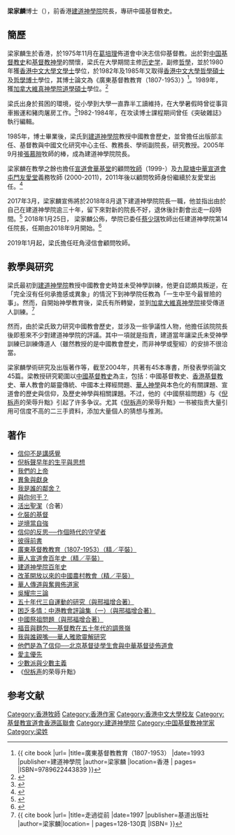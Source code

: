 {{Infobox_Person
|name = 梁家麟
|sex = 男
|birth_date= 
|place of origin =
|birth_place= 
|death_date= 
|death_place= 
|nationality = {{CNHK}}
|residence = 
|religion = 基督教
|spouse = 勞柳萍女士
|children = 
|relatives = 
|education= 
*[[香港中文大學|香港中文大學]]文學士（1980）
*[[香港中文大學|香港中文大學]]哲學碩士（1982）
*[[香港中文大學|香港中文大學]]哲學博士（1985）
*[[維真學院|維真學院]]道學碩士（1989）
| past = 
*《突破雜誌》執行編輯（1982-1984）
*[[建道神學院|建道神學院]]（1985-）
*宣道會華基堂顧問牧師（1999- ）
*九龍塘中華宣道會友愛堂義務牧師（2000- ）
}}

'''梁家麟'''博士（{{lang-en|Dr. Leung Ka-Lun}}），前香港[[建道神學院|建道神學院]]院長，專研中國基督教史。

== 簡歷 ==
梁家麟生於香港，於1975年11月在[[葛培理|葛培理]]佈道會中決志信仰基督教。出於對[[中国基督教史|中国基督教史]]和[[基督教神學|基督教神學]]的關懷，梁氏在大學期間主修[[历史学|历史学]]，副修[[哲學|哲學]]，並於1980年獲[[香港中文大學|香港中文大學]][[文學士|文學士]]學位，於1982年及1985年又取得[[香港中文大學|香港中文大學]][[哲學碩士|哲學碩士]]及[[哲學博士|哲學博士]]學位，其博士論文為《廣東基督教教育（1807-1953）》<ref>{{ cite book |url= |title=廣東基督教教育（1807-1953） |date=1993 |publisher=建道神學院 |author=梁家麟 |location=香港 | pages=  |ISBN=9789622443839 }}</ref>。1989年，獲[[加拿大|加拿大]][[維真神學院|維真神學院]][[道學碩士|道學碩士]]學位。<ref>{{cite web |url=https://www.gnci.org.hk/gcontent.php?id=435 |title=梁家麟博士：讓上帝帶領我們走前路 |date= |publisher=真証傳播 |author= |accessdate=2018-02-11 |archive-date=2018-02-11 |archive-url=https://web.archive.org/web/20180211190428/https://www.gnci.org.hk/gcontent.php?id=435 |dead-url=no }}</ref>

梁氏出身於貧困的環境，從小學到大學一直靠半工讀維持，在大學暑假時曾從事貨車搬運和豬肉屠房工作。<ref>{{cite web |url=http://www.chinesetheology.com/SChow/FromBasicUnitToChiefRoom.htm |title=從「基層」到院長室─梁家麟訪問 |date= |publisher= |author=周翠珊 |accessdate=2018-02-11 |archive-date=2017-10-26 |archive-url=https://web.archive.org/web/20171026073757/http://www.chinesetheology.com/SChow/FromBasicUnitToChiefRoom.htm |dead-url=no }}</ref>1982-1984年，在攻读博士課程期间曾任《突破雜誌》執行編輯。

1985年，博士畢業後，梁氏到[[建道神學院|建道神學院]]教授中國教會歷史，並曾擔任出版部主任、基督教與中國文化研究中心主任、教務長、學術副院長，研究教授。2005年9月接[[張慕皚|張慕皚]]牧師的棒，成為建道神學院院長。

梁家麟在教學之餘也擔任[[宣道會華基堂|宣道會華基堂]]的顧問[[牧師|牧師]]（1999-）及[[九龍塘|九龍塘]][[中華宣道會屯門友愛堂|中華宣道會屯門友愛堂]]義務牧師 (2000-2011)，2011年後以顧問牧師身份繼續於友愛堂出任。<ref>{{cite news| first=| last=| coauthors=| title=建道通訊：135期| date=2004-4| publisher=| url=http://abs.ccnet-hk.com/News/819/%25E5%25BB%25BA%25E9%2581%2593%25E5%25AE%25B6.pdf| work=通道神學院| pages=| accessdate=2006-11-25| deadurl=yes| archiveurl=https://web.archive.org/web/20160305213409/http://abs.ccnet-hk.com/News/819/%25E5%25BB%25BA%25E9%2581%2593%25E5%25AE%25B6.pdf| archivedate=2016-03-05}}</ref>

2017年3月，梁家麟宣佈將於2018年8月退下建道神學院院長一職，他並指出由於自己在建道神學院逾三十年，留下來對新的院長不好，退休後計劃會出走一段時間。<ref>{{cite web |url=http://www.cdn.org.tw/News.aspx?key=10668 |title=規畫2018退休，梁家麟院長講述教會挑戰以及個人動向 |date=2017-09-19 |publisher=基督教今日報 |author=王志宏 |access-date=2018-02-11 |archive-url=https://web.archive.org/web/20180211190021/http://www.cdn.org.tw/News.aspx?key=10668 |archive-date=2018-02-11 |dead-url=yes }}</ref> 2018年1月25日， 梁家麟公佈，學院已委任[[蔡少琪|蔡少琪]]牧師出任建道神學院第14任院長，任期由2018年9月開始。<ref>{{cite web |url=http://www.gospelherald.com.hk/news/min-3432/%E5%BB%BA%E9%81%93%E7%A5%9E%E5%AD%B8%E9%99%A2%E5%A7%94%E8%94%A1%E5%B0%91%E7%90%AA%E7%89%A7%E5%B8%AB9%E6%9C%88%E5%87%BA%E4%BB%BB%E7%AC%AC%E5%8D%81%E5%9B%9B%E4%BB%BB%E9%99%A2%E9%95%B7 |title=建道神學院委蔡少琪牧師9月出任第十四任院長 |date=2018-01-26 |publisher=基督日報 |author= |accessdate=2018-02-18 |archive-date=2018-01-31 |archive-url=https://web.archive.org/web/20180131154901/http://www.gospelherald.com.hk/news/min-3432/%E5%BB%BA%E9%81%93%E7%A5%9E%E5%AD%B8%E9%99%A2%E5%A7%94%E8%94%A1%E5%B0%91%E7%90%AA%E7%89%A7%E5%B8%AB9%E6%9C%88%E5%87%BA%E4%BB%BB%E7%AC%AC%E5%8D%81%E5%9B%9B%E4%BB%BB%E9%99%A2%E9%95%B7 |dead-url=no }}</ref>

2019年1月起，梁氏擔任旺角浸信會顧問牧師。

== 教學與研究 ==
梁氏最初到[[建道神學院|建道神學院]]教授中國教會史時並未受神學訓練，他更自認頗具叛逆，在「完全沒有任何承擔感或異象」的情況下到神學院任教為「一生中至今最冒險的事」。然而，自開始神學教育後，梁氏有所轉變，並到[[加拿大|加拿大]][[維真神學院|維真神學院]]接受傳道人訓練。<ref>{{ cite book |url= |title=走過從前 |date=1997 |publisher=基道出版社 |author=梁家麟|location= | pages=128-130頁  |ISBN= }} </ref>

然而，由於梁氏致力研究中國教會歷史，並涉及一些爭議性人物，他擔任該院院長後即惹來不少對建道神學院的評議。其中一項就是指責，建道當年讓梁氏未受神學訓練已訓練傳道人（雖然教授的是中國教會歷史，而非神學或聖經）的安排不很洽當。

梁家麟學術研究及出版著作等，截至2004年，共著有45本專書，所發表學術論文45篇。梁教授研究範圍以[[中國基督教史|中國基督教史]]為主，包括：中國基督教史、[[香港基督教|香港基督教]]史、華人教會的屬靈傳統、中國本土釋經問題、[[汉语神学|華人神學]]與本色化的有關課題、宣道會的歷史與信仰，及歷史神學與相關課題。不过，他的《中國祭祖問題》与《[[倪柝声|倪柝声]]的荣辱升黜》引起了许多争议。尤其《[[倪柝声|倪柝声]]的荣辱升黜》一书被指责大量引用可信度不高的二三手資料，添加大量個人的猜想与推測。

{{fact|2002年1月18日，梁家麟在香港建道神学院举办“揭开东方闪电的面纱”讲座会时，公开批评[[倪柝声|倪柝声]]、[[李常受|李常受]]等中外知名的基督徒及其神学理论，并声称所有不附加历史、神学诠释之圣经皆为“幻影圣经”，并宣称“生命一词乃是一个咒语”，引发诸多基督徒强烈抗议，指其判斷是根据个人好恶而非圣经依据。}}

==著作==
*[https://web.archive.org/web/20070311071947/http://www.library.ccnet-hk.com/central/scc/cschlib/search/getbook.asp?MarcId=18621 信仰不是講感覺]
*[https://web.archive.org/web/20070311072058/http://www.library.ccnet-hk.com/central/scc/cschlib/search/getbook.asp?MarcId=19806 倪柝聲早年的生平與思想]
*[https://web.archive.org/web/20070311071936/http://www.library.ccnet-hk.com/central/scc/cschlib/search/getbook.asp?MarcId=20143 我們的上帝]
*[https://web.archive.org/web/20061006024451/http://www.cap.org.hk/product_list/book-detail.php?bookid=4367 異象與獻身]
*[https://web.archive.org/web/20061207175543/http://www.cap.org.hk/product_list/book-detail.php?bookid=4372 我是誰的鄰舍？]
*[https://web.archive.org/web/20061005022205/http://www.cap.org.hk/product_list/book-detail.php?bookid=4423 與你何干？]
*[https://web.archive.org/web/20061206110644/http://www.cap.org.hk/product_list/book-detail.php?bookid=4411 活出聖潔]（合著）
*[http://www.cap.org.hknew_product/advance/advance-4438.htm 化裝的基督]{{dead link|date=2018年3月 |bot=InternetArchiveBot |fix-attempted=yes }} 
*[http://www.cap.org.hknew_product/advance/advance-4468.htm 逆境當自強]{{dead link|date=2018年3月 |bot=InternetArchiveBot |fix-attempted=yes }}
*[https://web.archive.org/web/20061207103727/http://www.cap.org.hk/product_list/sole_book-detail.php?bookid=SA311 信仰的反思──作個時代的守望者]
*[https://web.archive.org/web/20061206174807/http://www.cap.org.hk/product_list/sole_book-detail.php?bookid=SA584 彼得前書]
*[https://web.archive.org/web/20061208152547/http://www.cap.org.hk/product_list/sole_book-detail.php?bookid=SA313H 廣東基督教教育（1807-1953）（精／平裝）]
*[https://web.archive.org/web/20061206175412/http://www.cap.org.hk/product_list/sole_book-detail.php?bookid=SA529H 華人宣道會百年史（精／平裝）]
*[https://web.archive.org/web/20061207180245/http://www.cap.org.hk/product_list/sole_book-detail.php?bookid=SA755 建道神學院百年史]
*[https://web.archive.org/web/20061006111906/http://www.cap.org.hk/product_list/sole_book-detail.php?bookid=SA625H 改革開放以來的中國農村教會（精／平裝）]
*[https://web.archive.org/web/20061206174846/http://www.cap.org.hk/product_list/sole_book-detail.php?bookid=SA768 華人傳道與奮興佈道家]
*[https://web.archive.org/web/20061207012704/http://www.cap.org.hk/product_list/sole_book-detail.php?bookid=SA632 [[吳耀宗|吳耀宗]]三論]
*[https://web.archive.org/web/20061005023949/http://www.cap.org.hk/product_list/sole_book-detail.php?bookid=SA630 五十年代三自運動的研究（與邢福增合著）]
*[https://web.archive.org/web/20061206174834/http://www.cap.org.hk/product_list/sole_book-detail.php?bookid=SA636 困乏多情：中港教會評論集（一）（與邢福增合著）]
*[https://web.archive.org/web/20061206174820/http://www.cap.org.hk/product_list/sole_book-detail.php?bookid=SA633 中國祭祖問題（與邢福增合著）]
*[https://web.archive.org/web/20061206112421/http://www.cap.org.hk/product_list/sole_book-detail.php?bookid=SA839 福音與麵包──基督教在五十年代的調景嶺]
*[https://web.archive.org/web/20061005024204/http://www.cap.org.hk/product_list/sole_book-detail.php?bookid=SA856 我與誰親嘴──華人雅歌靈解研究]
*[https://web.archive.org/web/20061006025815/http://www.cap.org.hk/product_list/sole_book-detail.php?bookid=SA864 他們是為了信仰──北京基督徒學生會與中華基督徒佈道會]
*[https://web.archive.org/web/20061207103832/http://www.cap.org.hk/product_list/sole_book-detail.php?bookid=SA942 愛主優先]
*[https://web.archive.org/web/20061206174948/http://www.cap.org.hk/product_list/sole_book-detail.php?bookid=SA931 少數派與少數主義]
*《[[倪柝声|倪柝声]]的荣辱升黜》

==参考文献==
{{Reflist}}

[[Category:香港牧師|Category:香港牧師]]
[[Category:香港作家|Category:香港作家]]
[[Category:香港中文大學校友|Category:香港中文大學校友]]
[[Category:基督教宣道會香港區聯會|Category:基督教宣道會香港區聯會]]
[[Category:建道神學院|Category:建道神學院]]
[[Category:中国基督教神学家|Category:中国基督教神学家]]
[[Category:梁姓|Category:梁姓]]
